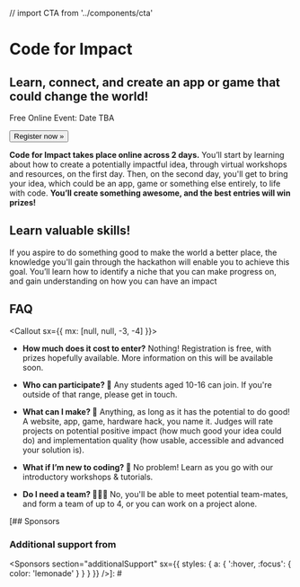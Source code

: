 // import CTA from '../components/cta'

<Banner>

# Code for Impact

## Learn, connect, and create an app or game that could change the world!

Free Online Event: Date TBA

<Link href="/register">
  <Button
    as="a"
    sx={{
      bg: 'lemonade',
      color: 'white',
      borderRadius: 'circle',
      fontFamily: 'inherit',
      fontSize: [2, 3],
      lineHeight: 2,
      cursor: 'pointer',
      px: 4,
      mt: [3, 4],
      transition: 'transform ease .125s',
      ':hover, :focus': {
        transform: 'scale(1.0625)'
      }
    }}>
    Register now »
  </Button>
</Link>

</Banner>
<Container
width="narrow"
sx={{
    p: {
      fontSize: [2, 3, 4],
      color: 'muted',
      mb: [4, 5],
      lineHeight: 1.375,
      letterSpacing: '-.009em'
    },
    strong: {
      fontWeight: 'medium',
      color: 'text'
    }
  }}>

**Code for Impact takes place online across 2 days.**
You’ll start by learning about how to create a potentially impactful idea, through virtual workshops and resources, on the first day.
Then, on the second day, you'll get to bring your idea, which could be an app, game or something else entirely, to life with code.
**You’ll create something awesome, and the best entries will win prizes!**

</Container>

<Gallery>
<Box variant="card">

## Learn valuable skills!

If you aspire to do something good to make the world a better place, the knowledge you'll gain through the hackathon will enable you to achieve this goal. You’ll learn how to identify a niche that you can make progress on, and gain understanding on how you can have an impact

</Box>

<Photo showAlt alt="We hope to award these prizes to the best entrants." src="https://angelhacks.org/static/venue/stickexchange.jpg" />
<Photo showAlt alt="Students build projects in groups" src="https://cdn.glitch.com/3d283e0f-19c4-4546-b0b2-223ec3a7dc23%2Fworking.jpg?v=1565769221347" />



<Photo showAlt alt="Workshops teach intro coding skills" src="https://cdn.glitch.com/3d283e0f-19c4-4546-b0b2-223ec3a7dc23%2Fworkshop.jpg?v=1565769230073" />

</Gallery>





<Container>

## FAQ

<Callout sx={{ mx: [null, null, -3, -4] }}>
<FAQ>

- **How much does it cost to enter?**
  Nothing! Registration is free, with prizes hopefully available. More information on this will be available soon.

- **Who can participate? 🔭**
  Any students aged 10-16 can join. If you're outside of that range, please get in touch.

- **What can I make? 🤖**
  Anything, as long as it has the potential to do good! A website, app, game, hardware hack, you name it. Judges will rate projects on potential positive impact (how much good your idea could do) and implementation quality (how usable, accessible and advanced your solution is).

- **What if I’m new to coding? 👾**
  No problem! Learn as you go with our introductory workshops & tutorials.

- **Do I need a team? 👨‍👧‍👧**
  No, you'll be able to meet potential team-mates, and form a team of up to 4, or you can work on a project alone.


</FAQ>
</Callout>

[## Sponsors

<Sponsors />

### Additional support from

<Sponsors
section="additionalSupport"
sx={{
    styles: {
      a: {
        ':hover, :focus': {
          color: 'lemonade'
        }
      }
    }
  }} />]: #



</Container>
